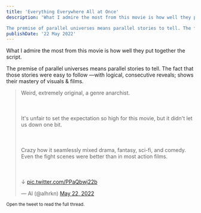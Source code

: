 ```yaml
---
title: 'Everything Everywhere All at Once'
description: 'What I admire the most from this movie is how well they put together the script.

The premise of parallel universes means parallel stories to tell. The fact that those stories were easy to follow —with logical, consecutive reveals; shows their mastery of visuals & films.'
publishDate: '22 May 2022'
---
```


What I admire the most from this movie is how well they put together the script.

The premise of parallel universes means parallel stories to tell. The fact that those stories were easy to follow —with logical, consecutive reveals; shows their mastery of visuals & films.

<blockquote class="twitter-tweet"><p lang="en" dir="ltr">Weird, extremely original, a genre anarchist.<br></br><br></br>It&#39;s unfair to set the expectation so high for this movie, but it didn&#39;t let us down one bit.<br></br><br></br>Crazy how it seamlessly mixed drama, fantasy, sci-fi, and comedy. Even the fight scenes were better than in most action films.<br></br><br></br>↓ <a href="https://t.co/PPaQbwj22b">pic.twitter.com/PPaQbwj22b</a></p>&mdash; Al (@alhrkn) <a href="https://twitter.com/alhrkn/status/1528332806287306753?ref_src=twsrc%5Etfw">May 22, 2022</a></blockquote>

<small> Open the tweet to read the full thread.</small>